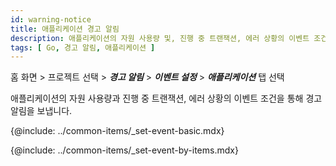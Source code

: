 ```yaml
---
id: warning-notice
title: 애플리케이션 경고 알림
description: 애플리케이션의 자원 사용량 및, 진행 중 트랜잭션, 에러 상황의 이벤트 조건을 통해 경고 알림을 보냅니다.
tags: [ Go, 경고 알림, 애플리케이션 ]
---
```


홈 화면 > 프로젝트 선택 > ***경고 알림*** > ***이벤트 설정*** > ***애플리케이션*** 탭 선택

애플리케이션의 자원 사용량과 진행 중 트랜잭션, 에러 상황의 이벤트 조건을 통해 경고 알림을 보냅니다.

<ImgLang img='set-events-app.png' desc='이벤트 설정 - 애플리케이션' />

{@include: ../common-items/_set-event-basic.mdx}

{@include: ../common-items/_set-event-by-items.mdx} 